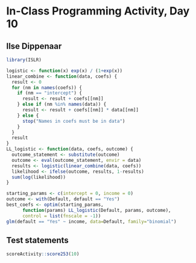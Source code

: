 # In-Class Programming Activity, Day 10

## Ilse Dippenaar
```r
library(ISLR)
```

```r
logistic <- function(x) exp(x) / (1+exp(x))
linear_combine <- function(data, coefs) {
  result <- 0
  for (nm in names(coefs)) {
    if (nm == "intercept") {
      result <- result + coefs[[nm]]
    } else if (nm %in% names(data)) {
      result <- result + coefs[[nm]] * data[[nm]]
    } else {
      stop("Names in coefs must be in data")
    }
  }
  result
}
LL_logistic <- function(data, coefs, outcome) {
  outcome_statement <- substitute(outcome)
  outcome <- eval(outcome_statement, envir = data)
  results <- logistic(linear_combine(data, coefs))
  likelihood <- ifelse(outcome, results, 1-results)
  sum(log(likelihood))
}
```

```r
starting_params <- c(intercept = 0, income = 0)
outcome <- with(Default, default == "Yes")
best_coefs <- optim(starting_params, 
      function(params) LL_logistic(Default, params, outcome), 
      control = list(fnscale = -1))
glm(default == "Yes" ~ income, data=Default, family="binomial")
```



## Test statements

```r
scoreActivity::score253(10)
```